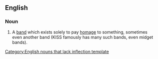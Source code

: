 ==English==

===Noun===
{{infl|en|noun}}[[Category:English nouns that lack inflection template]]

# A [[band]] which exists solely to pay [[homage]] to something, sometimes even another band (KISS famously has many such bands, even midget bands).
